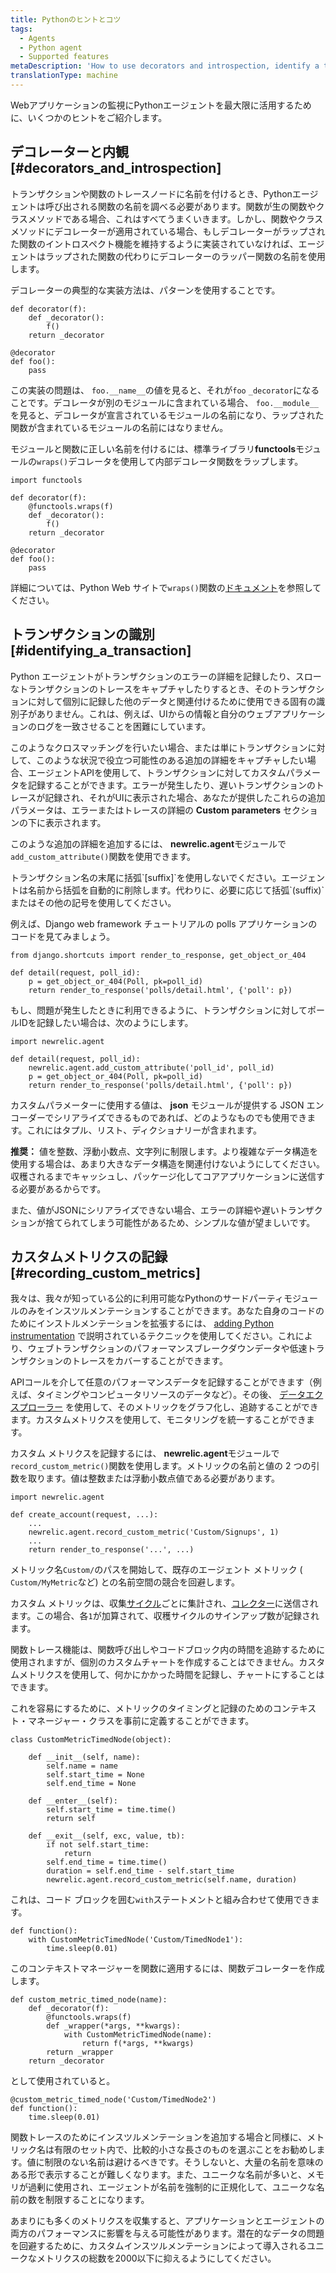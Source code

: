 ```yaml
---
title: Pythonのヒントとコツ
tags:
  - Agents
  - Python agent
  - Supported features
metaDescription: 'How to use decorators and introspection, identify a transaction, or record custom metrics with the Python agent.'
translationType: machine
---
```


Webアプリケーションの監視にPythonエージェントを最大限に活用するために、いくつかのヒントをご紹介します。

## デコレーターと内観 [#decorators_and_introspection]

トランザクションや関数のトレースノードに名前を付けるとき、Pythonエージェントは呼び出される関数の名前を調べる必要があります。関数が生の関数やクラスメソッドである場合、これはすべてうまくいきます。しかし、関数やクラスメソッドにデコレーターが適用されている場合、もしデコレーターがラップされた関数のイントロスペクト機能を維持するように実装されていなければ、エージェントはラップされた関数の代わりにデコレーターのラッパー関数の名前を使用します。

デコレーターの典型的な実装方法は、パターンを使用することです。

```
def decorator(f):
    def _decorator():
        f()
    return _decorator

@decorator
def foo():
    pass
```

この実装の問題は、 `foo.__name__`の値を見ると、それが`foo` `_decorator`になることです。デコレータが別のモジュールに含まれている場合、 `foo.__module__`を見ると、デコレータが宣言されているモジュールの名前になり、ラップされた関数が含まれているモジュールの名前にはなりません。

モジュールと関数に正しい名前を付けるには、標準ライブラリ**functools**モジュールの`wraps()`デコレータを使用して内部デコレータ関数をラップします。

```
import functools

def decorator(f):
    @functools.wraps(f)
    def _decorator():
        f()
    return _decorator

@decorator
def foo():
    pass
```

詳細については、Python Web サイトで`wraps()`関数の[ドキュメント](http://docs.python.org/library/functools.html#functools.wraps)を参照してください。

## トランザクションの識別 [#identifying_a_transaction]

Python エージェントがトランザクションのエラーの詳細を記録したり、スローなトランザクションのトレースをキャプチャしたりするとき、そのトランザクションに対して個別に記録した他のデータと関連付けるために使用できる固有の識別子がありません。これは、例えば、UIからの情報と自分のウェブアプリケーションのログを一致させることを困難にしています。

このようなクロスマッチングを行いたい場合、または単にトランザクションに対して、このような状況で役立つ可能性のある追加の詳細をキャプチャしたい場合、エージェントAPIを使用して、トランザクションに対してカスタムパラメータを記録することができます。エラーが発生したり、遅いトランザクションのトレースが記録され、それがUIに表示された場合、あなたが提供したこれらの追加パラメータは、エラーまたはトレースの詳細の **Custom parameters** セクションの下に表示されます。

このような追加の詳細を追加するには、 **newrelic.agent**モジュールで`add_custom_attribute()`関数を使用できます。

<Callout variant="important">
  トランザクション名の末尾に括弧`[suffix]`を使用しないでください。エージェントは名前から括弧を自動的に削除します。代わりに、必要に応じて括弧`(suffix)`またはその他の記号を使用してください。
</Callout>

例えば、Django web framework チュートリアルの polls アプリケーションのコードを見てみましょう。

```
from django.shortcuts import render_to_response, get_object_or_404

def detail(request, poll_id):
    p = get_object_or_404(Poll, pk=poll_id)
    return render_to_response('polls/detail.html', {'poll': p})
```

もし、問題が発生したときに利用できるように、トランザクションに対してポールIDを記録したい場合は、次のようにします。

```
import newrelic.agent

def detail(request, poll_id):
    newrelic.agent.add_custom_attribute('poll_id', poll_id)
    p = get_object_or_404(Poll, pk=poll_id)
    return render_to_response('polls/detail.html', {'poll': p})
```

カスタムパラメーターに使用する値は、 **json** モジュールが提供する JSON エンコーダーでシリアライズできるものであれば、どのようなものでも使用できます。これにはタプル、リスト、ディクショナリーが含まれます。

**推奨：** 値を整数、浮動小数点、文字列に制限します。より複雑なデータ構造を使用する場合は、あまり大きなデータ構造を関連付けないようにしてください。収穫されるまでキャッシュし、パッケージ化してコアアプリケーションに送信する必要があるからです。

また、値がJSONにシリアライズできない場合、エラーの詳細や遅いトランザクションが捨てられてしまう可能性があるため、シンプルな値が望ましいです。

## カスタムメトリクスの記録 [#recording_custom_metrics]

我々は、我々が知っている公的に利用可能なPythonのサードパーティモジュールのみをインスツルメンテーションすることができます。あなた自身のコードのためにインストルメンテーションを拡張するには、 [adding Python instrumentation](/docs/agents/python-agent/supported-features/python-custom-instrumentation) で説明されているテクニックを使用してください。これにより、ウェブトランザクションのパフォーマンスブレークダウンデータや低速トランザクションのトレースをカバーすることができます。

APIコールを介して任意のパフォーマンスデータを記録することができます（例えば、タイミングやコンピュータリソースのデータなど）。その後、 [データエクスプローラー](/docs/query-your-data/explore-query-data/data-explorer/introduction-data-explorer) を使用して、そのメトリックをグラフ化し、追跡することができます。カスタムメトリクスを使用して、モニタリングを統一することができます。

カスタム メトリクスを記録するには、 **newrelic.agent**モジュールで`record_custom_metric()`関数を使用します。メトリックの名前と値の 2 つの引数を取ります。値は整数または浮動小数点値である必要があります。

```
import newrelic.agent

def create_account(request, ...):
    ...
    newrelic.agent.record_custom_metric('Custom/Signups', 1)
    ...
    return render_to_response('...', ...)
```

メトリック名`Custom/`のパスを開始して、既存のエージェント メトリック ( `Custom/MyMetric`など) との名前空間の競合を回避します。

カスタム メトリックは、収集[サイクル](/docs/accounts-partnerships/education/getting-started-new-relic/glossary#harvest-cycle)ごとに集計され、[コレクター](/docs/accounts-partnerships/education/getting-started-new-relic/glossary#collector)に送信されます。この場合、各`1`が加算されて、収穫サイクルのサインアップ数が記録されます。

関数トレース機能は、関数呼び出しやコードブロック内の時間を追跡するために使用されますが、個別のカスタムチャートを作成することはできません。カスタムメトリクスを使用して、何かにかかった時間を記録し、チャートにすることはできます。

これを容易にするために、メトリックのタイミングと記録のためのコンテキスト・マネージャー・クラスを事前に定義することができます。

```
class CustomMetricTimedNode(object):

    def __init__(self, name):
        self.name = name
        self.start_time = None
        self.end_time = None

    def __enter__(self):
        self.start_time = time.time()
        return self

    def __exit__(self, exc, value, tb):
        if not self.start_time:
            return
        self.end_time = time.time()
        duration = self.end_time - self.start_time
        newrelic.agent.record_custom_metric(self.name, duration)
```

これは、コード ブロックを囲む`with`ステートメントと組み合わせて使用できます。

```
def function():
    with CustomMetricTimedNode('Custom/TimedNode1'):
        time.sleep(0.01)
```

このコンテキストマネージャーを関数に適用するには、関数デコレーターを作成します。

```
def custom_metric_timed_node(name):
    def _decorator(f):
        @functools.wraps(f)
        def _wrapper(*args, **kwargs):
            with CustomMetricTimedNode(name):
                return f(*args, **kwargs)
        return _wrapper
    return _decorator
```

として使用されていると。

```
@custom_metric_timed_node('Custom/TimedNode2')
def function():
    time.sleep(0.01)
```

関数トレースのためにインスツルメンテーションを追加する場合と同様に、メトリック名は有限のセット内で、比較的小さな長さのものを選ぶことをお勧めします。値に制限のない名前は避けるべきです。そうしないと、大量の名前を意味のある形で表示することが難しくなります。また、ユニークな名前が多いと、メモリが過剰に使用され、エージェントが名前を強制的に正規化して、ユニークな名前の数を制限することになります。

<Callout variant="caution">
  あまりにも多くのメトリクスを収集すると、アプリケーションとエージェントの両方のパフォーマンスに影響を与える可能性があります。潜在的なデータの問題を回避するために、カスタムインスツルメンテーションによって導入されるユニークなメトリクスの総数を2000以下に抑えるようにしてください。
</Callout>